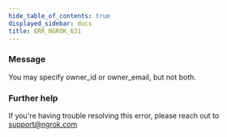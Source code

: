 ```yaml
---
hide_table_of_contents: true
displayed_sidebar: docs
title: ERR_NGROK_631
---
```


### Message

You may specify owner_id or owner_email, but not both.

<ErrorDetails />

### Further help

If you're having trouble resolving this error, please reach out to [support@ngrok.com](mailto:support@ngrok.com?subject=Help%20with%20ERR_NGROK_631)
